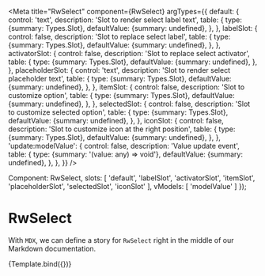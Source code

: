 
<Meta
  title="RwSelect"
  component={RwSelect}
  argTypes={{
    default: {
      control: 'text',
      description: 'Slot to render select label text',
      table: {
        type: {summary: Types.Slot},
        defaultValue: {summary: undefined},
      },
    },
    labelSlot: {
      control: false,
      description: 'Slot to replace select label',
      table: {
        type: {summary: Types.Slot},
        defaultValue: {summary: undefined},
      },
    },
    activatorSlot: {
      control: false,
      description: 'Slot to replace select activator',
      table: {
        type: {summary: Types.Slot},
        defaultValue: {summary: undefined},
      },
    },
    placeholderSlot: {
      control: 'text',
      description: 'Slot to render select placeholder text',
      table: {
        type: {summary: Types.Slot},
        defaultValue: {summary: undefined},
      },
    },
    itemSlot: {
      control: false,
      description: 'Slot to customize option',
      table: {
        type: {summary: Types.Slot},
        defaultValue: {summary: undefined},
      },
    },
    selectedSlot: {
      control: false,
      description: 'Slot to customize selected option',
      table: {
        type: {summary: Types.Slot},
        defaultValue: {summary: undefined},
      },
    },
    iconSlot: {
      control: false,
      description: 'Slot to customize icon at the right position',
      table: {
        type: {summary: Types.Slot},
        defaultValue: {summary: undefined},
      },
    },
    'update:modelValue': {
      control: false,
      description: 'Value update event',
      table: {
        type: {summary: '(value: any) => void'},
        defaultValue: {summary: undefined},
      },
    },
  }}
/>

  Component: RwSelect,
  slots: [
    'default',
    'labelSlot',
    'activatorSlot',
    'itemSlot',
    'placeholderSlot',
    'selectedSlot',
    'iconSlot'
  ],
  vModels: [
    'modelValue'
  ]
});

# RwSelect

With `MDX`, we can define a story for `RwSelect` right in the middle of our
Markdown documentation.

<Canvas withSource='none'>
  <Story
    name="Default"
    args={{
      default: 'Example',
      placeholderSlot: 'Select item',
      modelValue: null,
      itemValue: 'id',
      itemTitle: 'label',
      items: [
        {id: 1, label: 'Test 1'},
        {id: 2, label: 'Test 2'},
      ]
    }}
  >
    {Template.bind({})}
  </Story>
</Canvas>


<Source
  language='html'
  dark
  format={false}
  code={DEFAULT_CODE}
/>

<ArgsTable story="Default"/>
